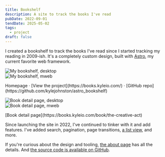 ```yaml
---
title: Bookshelf
description: A site to track the books I've read
pubDate: 2022-09-01
tendDate: 2025-05-02
tags:
  - project
draft: false
---
```


I created a bookshelf to track the books I've read since I started tracking my reading in 2009-ish. It's a completely custom design, built with [Astro](https://astro.build/), my current favorite web framework.

<div class="flex flex-row gap-2 wide">
	<div>
		<Image src={desktop} alt="My bookshelf, desktop" class="border border-neutral-200 rounded-sm shadow-xl" />
	</div>
	<div>
		<Image src={mweb} alt="My bookshelf, mweb" class="border border-neutral-200 rounded-sm shadow-xl" />
	</div>
</div>
<p class="caption">Homepage · [View the project](https://books.kyleio.com/) · [GitHub repo](https://github.com/kylejohnston/astro_bookshelf)</p>

<div class="flex flex-row gap-2">
	<div>
		<Image src={bookPageDesktop} alt="Book detail page, desktop" class="border border-neutral-200 rounded-sm" />
	</div>
	<div>
		<Image src={bookPageMweb} alt="Book detail page, mweb" class="border border-neutral-200 rounded-sm" />
	</div>
</div>
<p class="caption">[Book detail page](https://books.kyleio.com/book/the-creative-act)</p>

Since launching the site in 2022, I've continued to tinker with it and add features. I've added search, pagination, page transitions, [a list view](https://books.kyleio.com/list), and more.

If you're curious about the design and tooling, [the about page](https://books.kyleio.com/about) has all the details. And [the source code is available on GitHub](https://github.com/kylejohnston/astro_bookshelf).
